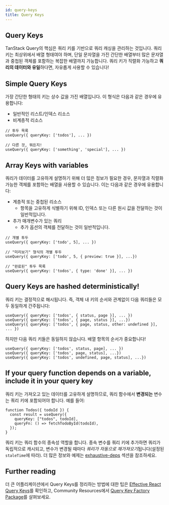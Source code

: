 ```yaml
---
id: query-keys
title: Query Keys
---
```


## Query Keys

TanStack Query의 핵심은 쿼리 키를 기반으로 쿼리 캐싱을 관리하는 것입니다. 쿼리 키는 최상위에서 배열 형태여야 하며, 단일 문자열을 가진 간단한 배열부터 많은 문자열과 중첩된 객체를 포함하는 복잡한 배열까지 가능합니다. 쿼리 키가 직렬화 가능하고 **쿼리의 데이터와 유일**하다면, 자유롭게 사용할 수 있습니다!

## Simple Query Keys

가장 간단한 형태의 키는 상수 값을 가진 배열입니다. 이 형식은 다음과 같은 경우에 유용합니다:

- 일반적인 리스트/인덱스 리소스
- 비계층적 리소스

```tsx
// 투두 목록
useQuery({ queryKey: ['todos'], ... })

// 다른 것, 뭐든지!
useQuery({ queryKey: ['something', 'special'], ... })
```

## Array Keys with variables

쿼리가 데이터를 고유하게 설명하기 위해 더 많은 정보가 필요한 경우, 문자열과 직렬화 가능한 객체를 포함하는 배열을 사용할 수 있습니다. 이는 다음과 같은 경우에 유용합니다:

- 계층적 또는 중첩된 리소스
  - 항목을 고유하게 식별하기 위해 ID, 인덱스 또는 다른 원시 값을 전달하는 것이 일반적입니다.
- 추가 매개변수가 있는 쿼리
  - 추가 옵션의 객체를 전달하는 것이 일반적입니다.

```tsx
// 개별 투두
useQuery({ queryKey: ['todo', 5], ... })

// "미리보기" 형식의 개별 투두
useQuery({ queryKey: ['todo', 5, { preview: true }], ...})

// "완료된" 투두 목록
useQuery({ queryKey: ['todos', { type: 'done' }], ... })
```

## Query Keys are hashed deterministically!

쿼리 키는 결정적으로 해시됩니다. 즉, 객체 내 키의 순서와 관계없이 다음 쿼리들은 모두 동일하게 간주됩니다:

```tsx
useQuery({ queryKey: ['todos', { status, page }], ... })
useQuery({ queryKey: ['todos', { page, status }], ...})
useQuery({ queryKey: ['todos', { page, status, other: undefined }], ... })
```

하지만 다음 쿼리 키들은 동일하지 않습니다. 배열 항목의 순서가 중요합니다!

```tsx
useQuery({ queryKey: ['todos', status, page], ... })
useQuery({ queryKey: ['todos', page, status], ...})
useQuery({ queryKey: ['todos', undefined, page, status], ...})
```

## If your query function depends on a variable, include it in your query key

쿼리 키는 가져오고 있는 데이터를 고유하게 설명하므로, 쿼리 함수에서 **변경되는** 변수는 쿼리 키에 포함되어야 합니다. 예를 들어:

```tsx
function Todos({ todoId }) {
  const result = useQuery({
    queryKey: ["todos", todoId],
    queryFn: () => fetchTodoById(todoId),
  });
}
```

쿼리 키는 쿼리 함수의 종속성 역할을 합니다. 종속 변수를 쿼리 키에 추가하면 쿼리가 독립적으로 캐시되고, 변수가 변경될 때마다 *쿼리가 자동으로 재가져오기*됩니다(설정된 `staleTime`에 따라). 더 많은 정보와 예제는 [exhaustive-deps](../../../../eslint/exhaustive-deps) 섹션을 참조하세요.

[//]: # "Materials"

## Further reading

더 큰 어플리케이션에서 Query Keys를 정리하는 방법에 대한 팁은 [Effective React Query Keys](../../community/tkdodos-blog#8-effective-react-query-keys)를 확인하고, Community Resources에서 [Query Key Factory Package](../../community/community-projects#query-key-factory)를 살펴보세요.

[//]: # "Materials"
